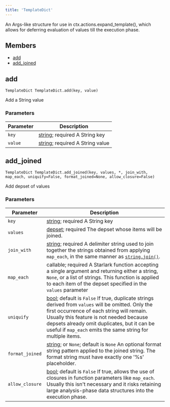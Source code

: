 ```yaml
---
title: 'TemplateDict'
---
```



An Args-like structure for use in ctx.actions.expand\_template(), which allows for deferring evaluation of values till the execution phase.

## Members

* [add](#add)
* [add\_joined](#add_joined)

## add

```
TemplateDict TemplateDict.add(key, value)
```

Add a String value

### Parameters

| Parameter | Description |
| --- | --- |
| `key` | [string](../core/string.mdx); required  A String key |
| `value` | [string](../core/string.mdx); required  A String value |

## add\_joined

```
TemplateDict TemplateDict.add_joined(key, values, *, join_with, map_each, uniquify=False, format_joined=None, allow_closure=False)
```

Add depset of values

### Parameters

| Parameter | Description |
| --- | --- |
| `key` | [string](../core/string.mdx); required  A String key |
| `values` | [depset](../builtins/depset.mdx); required  The depset whose items will be joined. |
| `join_with` | [string](../core/string.mdx); required  A delimiter string used to join together the strings obtained from applying `map_each`, in the same manner as [`string.join()`](../core/string.html#join). |
| `map_each` | callable; required  A Starlark function accepting a single argument and returning either a string, `None`, or a list of strings. This function is applied to each item of the depset specified in the `values` parameter |
| `uniquify` | [bool](../core/bool.mdx); default is `False`  If true, duplicate strings derived from `values` will be omitted. Only the first occurrence of each string will remain. Usually this feature is not needed because depsets already omit duplicates, but it can be useful if `map_each` emits the same string for multiple items. |
| `format_joined` | [string](../core/string.mdx); or `None`; default is `None`  An optional format string pattern applied to the joined string. The format string must have exactly one '%s' placeholder. |
| `allow_closure` | [bool](../core/bool.mdx); default is `False`  If true, allows the use of closures in function parameters like `map_each`. Usually this isn't necessary and it risks retaining large analysis-phase data structures into the execution phase. |